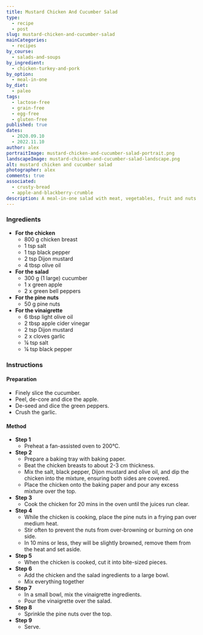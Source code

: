 ```yaml
---
title: Mustard Chicken And Cucumber Salad
type:
  - recipe
  - post
slug: mustard-chicken-and-cucumber-salad
mainCategories: 
  - recipes
by_course:
  - salads-and-soups
by_ingredient:
  - chicken-turkey-and-pork
by_option:
  - meal-in-one
by_diet:
  - paleo
tags: 
  - lactose-free
  - grain-free
  - egg-free
  - gluten-free
published: true
dates: 
  - 2020.09.10
  - 2022.11.10
author: alex
portraitImage: mustard-chicken-and-cucumber-salad-portrait.png
landscapeImage: mustard-chicken-and-cucumber-salad-landscape.png
alt: mustard chicken and cucumber salad
photographer: alex
comments: true
associated: 
  - crusty-bread
  - apple-and-blackberry-crumble
description: A meal-in-one salad with meat, vegetables, fruit and nuts and a great-tasting Dijon mustard vinaigrette.
---
```


<Ingredients>

### Ingredients
  
  - **For the chicken**
    - 800 g chicken breast
    - 1 tsp salt
    - 1 tsp black pepper
    - 2 tsp Dijon mustard
    - 4 tbsp olive oil
  - **For the salad**
    - 300 g (1 large) cucumber
    - 1 x green apple 
    - 2 x green bell peppers
  - **For the pine nuts**
    - 50 g pine nuts
  - **For the vinaigrette**
    - 6 tbsp light olive oil
    - 2 tbsp apple cider vinegar
    - 2 tsp Dijon mustard
    - 2 x cloves garlic
    - ¼ tsp salt
    - ¼ tsp black pepper

</Ingredients>

<Instructions>

### Instructions

#### Preparation

  - Finely slice the cucumber.
  - Peel, de-core and dice the apple.
  - De-seed and dice the green peppers.
  - Crush the garlic.

#### Method

  - **Step 1**
    - Preheat a fan-assisted oven to 200°C.
  - **Step 2**
    - Prepare a baking tray with baking paper.
    - Beat the chicken breasts to about 2-3 cm thickness.
    - Mix the salt, black pepper, Dijon mustard and olive oil, and dip the chicken into the mixture, ensuring both sides are covered.
    - Place the chicken onto the baking paper and pour any excess mixture over the top.
  - **Step 3**
    - Cook the chicken for 20 mins in the oven until the juices run clear.
  - **Step 4**
    - While the chicken is cooking, place the pine nuts in a frying pan over medium heat.
    - Stir often to prevent the nuts from over-browning or burning on one side.
    - In 10 mins or less, they will be slightly browned, remove them from the heat and set aside.
  - **Step 5**
    - When the chicken is cooked, cut it into bite-sized pieces.
  - **Step 6**
    - Add the chicken and the salad ingredients to a large bowl.
    - Mix everything together
  - **Step 7**
    - In a small bowl, mix the vinaigrette ingredients.
    - Pour the vinaigrette over the salad.
  - **Step 8**
    - Sprinkle the pine nuts over the top.
  - **Step 9**
    - Serve.

</Instructions>